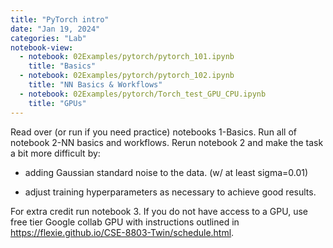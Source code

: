 ```yaml
---
title: "PyTorch intro"
date: "Jan 19, 2024"
categories: "Lab"
notebook-view: 
  - notebook: 02Examples/pytorch/pytorch_101.ipynb
    title: "Basics"
  - notebook: 02Examples/pytorch/pytorch_102.ipynb
    title: "NN Basics & Workflows"
  - notebook: 02Examples/pytorch/Torch_test_GPU_CPU.ipynb
    title: "GPUs"
---
```


Read over (or run if you need practice) notebooks 1-Basics. Run all of notebook 2-NN basics and workflows. Rerun notebook 2 and make the task a bit more difficult by:

- adding Gaussian standard noise to the data. (w/ at least sigma=0.01)

- adjust training hyperparameters as necessary to achieve good results.

For extra credit run notebook 3. If you do not have access to a GPU, use free tier Google collab GPU with instructions outlined in [https://flexie.github.io/CSE-8803-Twin/schedule.html](https://flexie.github.io/CSE-8803-Twin/schedule.html).


  <!-- - notebook: 02Examples/pytorch/pytorch_102.ipynb
    title: "NN Basics"
  - notebook: 02Examples/pytorch/Torch_test_GPU_CPU.ipynb
    title: "GPUs" -->

<!-- jupyter: python3 -->
